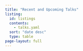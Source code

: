 ```yaml
---
title: "Recent and Upcoming Talks"
listing:
  id: listings
  contents: 
    - talks.yaml
  sort: "date desc"
  type: table
page-layout: full
---
```



:::{listings}
:::